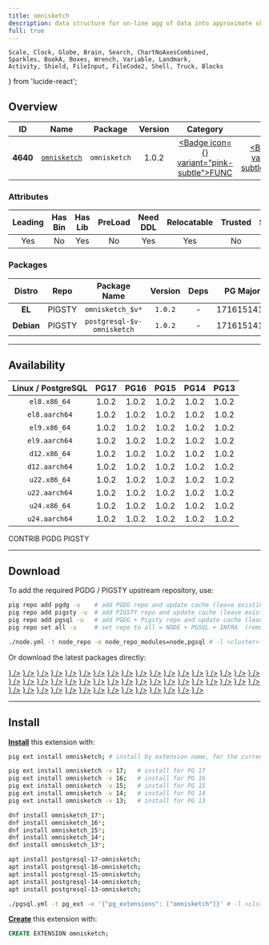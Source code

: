 ```yaml
---
title: omnisketch
description: data structure for on-line agg of data into approximate sketch
full: true
---
```


    Scale, Clock, Globe, Brain, Search, ChartNoAxesCombined,
    Sparkles, BookA, Boxes, Wrench, Variable, Landmark,
    Activity, Shield, FileInput, FileCode2, Shell, Truck, Blocks
} from 'lucide-react';

## Overview

| <TooltipIconButton tooltip="Extension unique identifier" side="top">ID</TooltipIconButton> | <TooltipIconButton tooltip="Extension name" side="top">Name</TooltipIconButton> | <TooltipIconButton tooltip="Package name for installation" side="top">Package</TooltipIconButton> | <TooltipIconButton tooltip="Latest available extension version" side="top">Version</TooltipIconButton> | <TooltipIconButton tooltip="Extension category" side="top">Category</TooltipIconButton> | <TooltipIconButton tooltip="Open source license" side="top">License</TooltipIconButton> | <TooltipIconButton tooltip="Programming language" side="top">Lang</TooltipIconButton> |
|:--------:|:--------:|:----------:|:--------------:|:---------------------------------------:|:------------------------------------------------------:|:----:|
| **4640** | [`omnisketch`](https://github.com/tvondra/omnisketch) | `omnisketch` | 1.0.2 | <a href="/ext/func" className="no-underline"><Badge icon={<Variable />} variant="pink-subtle">FUNC</Badge></a> | <a href="/ext/list/license#postgresql" className="no-underline"><Badge icon={<Scale />} variant="blue-subtle">PostgreSQL</Badge></a> | <a href="/ext/list/lang#c"><Badge icon={<FileCode2 />} variant="blue-subtle">C</Badge></a> |

### Attributes

| <TooltipIconButton tooltip="The Primary Leading extension in the Package" side="top">Leading</TooltipIconButton> | <TooltipIconButton tooltip="Contains binary utils" side="top">Has Bin</TooltipIconButton> | <TooltipIconButton tooltip="Contains .so shared library files" side="top">Has Lib</TooltipIconButton> | <TooltipIconButton tooltip="Requires preloading via shared_preload_libraries" side="top">PreLoad</TooltipIconButton> | <TooltipIconButton tooltip="Requires CREATE EXTENSION DDL command" side="top">Need DDL</TooltipIconButton> | <TooltipIconButton tooltip="Can be installed in any schema" side="top">Relocatable</TooltipIconButton> | <TooltipIconButton tooltip="Can be created by non-superuser" side="top">Trusted</TooltipIconButton> | <TooltipIconButton tooltip="Schemas used by this extension" side="top">Schemas</TooltipIconButton> |
|:-------:|:-------:|:-------:|:-------:|:--------:|:-----------:|:-------:|:-------:|
| Yes | No | Yes | No | Yes | Yes | No | - |

### Packages

| <TooltipIconButton tooltip="Linux distribution family, EL or Debian" side="top">Distro</TooltipIconButton> | <TooltipIconButton tooltip="Package repository" side="top">Repo</TooltipIconButton> | <TooltipIconButton tooltip="The RPM/DEB Package Name Pattern (replace $v with real pg major)" side="top">Package Name</TooltipIconButton> | <TooltipIconButton tooltip="Latest package version" side="top">Version</TooltipIconButton> | <TooltipIconButton tooltip="RPM/DEB Package dependencies" side="top">Deps</TooltipIconButton> | <TooltipIconButton tooltip="Available in these PostgreSQL Major Versions" side="top">PG Major</TooltipIconButton> |
|:----------:|:--------:|:------------------------:|:-----------:|:------------:|:------------------:|
|   **EL**   | <Badge variant="amber-subtle"><span className="font-bold">PIGSTY</span></Badge> | `omnisketch_$v*` | `1.0.2` | - | <Badge variant="green-subtle">17</Badge><Badge variant="green-subtle">16</Badge><Badge variant="green-subtle">15</Badge><Badge variant="green-subtle">14</Badge><Badge variant="green-subtle">13</Badge> |
| **Debian** | <Badge variant="amber-subtle"><span className="font-bold">PIGSTY</span></Badge> | `postgresql-$v-omnisketch` | `1.0.2` | - | <Badge variant="green-subtle">17</Badge><Badge variant="green-subtle">16</Badge><Badge variant="green-subtle">15</Badge><Badge variant="green-subtle">14</Badge><Badge variant="green-subtle">13</Badge> |



------

## Availability

| <TooltipIconButton tooltip="Linux Distro Arch / PostgreSQL Major Version" side="top">Linux / PostgreSQL </TooltipIconButton> | **PG17** | **PG16** | **PG15** | **PG14** | **PG13** |
|:-----:|:-----:|:-----:|:-----:|:-----:|:-----:|
| `el8.x86_64` | <Badge variant="amber-subtle">1.0.2</Badge> | <Badge variant="amber-subtle">1.0.2</Badge> | <Badge variant="amber-subtle">1.0.2</Badge> | <Badge variant="amber-subtle">1.0.2</Badge> | <Badge variant="amber-subtle">1.0.2</Badge> |
| `el8.aarch64` | <Badge variant="amber-subtle">1.0.2</Badge> | <Badge variant="amber-subtle">1.0.2</Badge> | <Badge variant="amber-subtle">1.0.2</Badge> | <Badge variant="amber-subtle">1.0.2</Badge> | <Badge variant="amber-subtle">1.0.2</Badge> |
| `el9.x86_64` | <Badge variant="amber-subtle">1.0.2</Badge> | <Badge variant="amber-subtle">1.0.2</Badge> | <Badge variant="amber-subtle">1.0.2</Badge> | <Badge variant="amber-subtle">1.0.2</Badge> | <Badge variant="amber-subtle">1.0.2</Badge> |
| `el9.aarch64` | <Badge variant="amber-subtle">1.0.2</Badge> | <Badge variant="amber-subtle">1.0.2</Badge> | <Badge variant="amber-subtle">1.0.2</Badge> | <Badge variant="amber-subtle">1.0.2</Badge> | <Badge variant="amber-subtle">1.0.2</Badge> |
| `d12.x86_64` | <Badge variant="amber-subtle">1.0.2</Badge> | <Badge variant="amber-subtle">1.0.2</Badge> | <Badge variant="amber-subtle">1.0.2</Badge> | <Badge variant="amber-subtle">1.0.2</Badge> | <Badge variant="amber-subtle">1.0.2</Badge> |
| `d12.aarch64` | <Badge variant="amber-subtle">1.0.2</Badge> | <Badge variant="amber-subtle">1.0.2</Badge> | <Badge variant="amber-subtle">1.0.2</Badge> | <Badge variant="amber-subtle">1.0.2</Badge> | <Badge variant="amber-subtle">1.0.2</Badge> |
| `u22.x86_64` | <Badge variant="amber-subtle">1.0.2</Badge> | <Badge variant="amber-subtle">1.0.2</Badge> | <Badge variant="amber-subtle">1.0.2</Badge> | <Badge variant="amber-subtle">1.0.2</Badge> | <Badge variant="amber-subtle">1.0.2</Badge> |
| `u22.aarch64` | <Badge variant="amber-subtle">1.0.2</Badge> | <Badge variant="amber-subtle">1.0.2</Badge> | <Badge variant="amber-subtle">1.0.2</Badge> | <Badge variant="amber-subtle">1.0.2</Badge> | <Badge variant="amber-subtle">1.0.2</Badge> |
| `u24.x86_64` | <Badge variant="amber-subtle">1.0.2</Badge> | <Badge variant="amber-subtle">1.0.2</Badge> | <Badge variant="amber-subtle">1.0.2</Badge> | <Badge variant="amber-subtle">1.0.2</Badge> | <Badge variant="amber-subtle">1.0.2</Badge> |
| `u24.aarch64` | <Badge variant="amber-subtle">1.0.2</Badge> | <Badge variant="amber-subtle">1.0.2</Badge> | <Badge variant="amber-subtle">1.0.2</Badge> | <Badge variant="amber-subtle">1.0.2</Badge> | <Badge variant="amber-subtle">1.0.2</Badge> |

<Badge variant="green-subtle"><span className="font-black">CONTRIB</span></Badge> <Badge variant="blue-subtle"><span className="font-black">PGDG</span></Badge> <Badge variant="amber-subtle"><span className="font-black">PIGSTY</span></Badge>

------

## Download

To add the required PGDG / PIGSTY upstream repository, use:

```bash tab="pig"
pig repo add pgdg -u    # add PGDG repo and update cache (leave existing repos)
pig repo add pigsty -u  # add PIGSTY repo and update cache (leave existing repos)
pig repo add pgsql -u   # add PGDG + Pigsty repo and update cache (leave existing repos)
pig repo set all -u     # set repo to all = NODE + PGSQL + INFRA  (remove existing repos)
```
```bash tab="pigsty"
./node.yml -t node_repo -e node_repo_modules=node,pgsql # -l <cluster>
```

Or download the latest packages directly:

<Files>
    <Folder name="el8.x86_64">
        <a href="https://repo.pigsty.io/yum/pgsql/el8.x86_64/omnisketch_17-1.0.2-1PIGSTY.el8.x86_64.rpm"><File name="omnisketch_17-1.0.2-1PIGSTY.el8.x86_64.rpm" icon={<Package className="text-emerald-500" />} /></a>
        <a href="https://repo.pigsty.io/yum/pgsql/el8.x86_64/omnisketch_16-1.0.2-1PIGSTY.el8.x86_64.rpm"><File name="omnisketch_16-1.0.2-1PIGSTY.el8.x86_64.rpm" icon={<Package className="text-emerald-500" />} /></a>
        <a href="https://repo.pigsty.io/yum/pgsql/el8.x86_64/omnisketch_15-1.0.2-1PIGSTY.el8.x86_64.rpm"><File name="omnisketch_15-1.0.2-1PIGSTY.el8.x86_64.rpm" icon={<Package className="text-emerald-500" />} /></a>
        <a href="https://repo.pigsty.io/yum/pgsql/el8.x86_64/omnisketch_14-1.0.2-1PIGSTY.el8.x86_64.rpm"><File name="omnisketch_14-1.0.2-1PIGSTY.el8.x86_64.rpm" icon={<Package className="text-emerald-500" />} /></a>
        <a href="https://repo.pigsty.io/yum/pgsql/el8.x86_64/omnisketch_13-1.0.2-1PIGSTY.el8.x86_64.rpm"><File name="omnisketch_13-1.0.2-1PIGSTY.el8.x86_64.rpm" icon={<Package className="text-emerald-500" />} /></a>
    </Folder>
    <Folder name="el8.aarch64">
        <a href="https://repo.pigsty.io/yum/pgsql/el8.aarch64/omnisketch_17-1.0.2-1PIGSTY.el8.aarch64.rpm"><File name="omnisketch_17-1.0.2-1PIGSTY.el8.aarch64.rpm" icon={<Package className="text-orange-500" />} /></a>
        <a href="https://repo.pigsty.io/yum/pgsql/el8.aarch64/omnisketch_16-1.0.2-1PIGSTY.el8.aarch64.rpm"><File name="omnisketch_16-1.0.2-1PIGSTY.el8.aarch64.rpm" icon={<Package className="text-orange-500" />} /></a>
        <a href="https://repo.pigsty.io/yum/pgsql/el8.aarch64/omnisketch_15-1.0.2-1PIGSTY.el8.aarch64.rpm"><File name="omnisketch_15-1.0.2-1PIGSTY.el8.aarch64.rpm" icon={<Package className="text-orange-500" />} /></a>
        <a href="https://repo.pigsty.io/yum/pgsql/el8.aarch64/omnisketch_14-1.0.2-1PIGSTY.el8.aarch64.rpm"><File name="omnisketch_14-1.0.2-1PIGSTY.el8.aarch64.rpm" icon={<Package className="text-orange-500" />} /></a>
        <a href="https://repo.pigsty.io/yum/pgsql/el8.aarch64/omnisketch_13-1.0.2-1PIGSTY.el8.aarch64.rpm"><File name="omnisketch_13-1.0.2-1PIGSTY.el8.aarch64.rpm" icon={<Package className="text-orange-500" />} /></a>
    </Folder>
    <Folder name="el9.x86_64">
        <a href="https://repo.pigsty.io/yum/pgsql/el9.x86_64/omnisketch_17-1.0.2-1PIGSTY.el9.x86_64.rpm"><File name="omnisketch_17-1.0.2-1PIGSTY.el9.x86_64.rpm" icon={<Package className="text-emerald-500" />} /></a>
        <a href="https://repo.pigsty.io/yum/pgsql/el9.x86_64/omnisketch_16-1.0.2-1PIGSTY.el9.x86_64.rpm"><File name="omnisketch_16-1.0.2-1PIGSTY.el9.x86_64.rpm" icon={<Package className="text-emerald-500" />} /></a>
        <a href="https://repo.pigsty.io/yum/pgsql/el9.x86_64/omnisketch_15-1.0.2-1PIGSTY.el9.x86_64.rpm"><File name="omnisketch_15-1.0.2-1PIGSTY.el9.x86_64.rpm" icon={<Package className="text-emerald-500" />} /></a>
        <a href="https://repo.pigsty.io/yum/pgsql/el9.x86_64/omnisketch_14-1.0.2-1PIGSTY.el9.x86_64.rpm"><File name="omnisketch_14-1.0.2-1PIGSTY.el9.x86_64.rpm" icon={<Package className="text-emerald-500" />} /></a>
        <a href="https://repo.pigsty.io/yum/pgsql/el9.x86_64/omnisketch_13-1.0.2-1PIGSTY.el9.x86_64.rpm"><File name="omnisketch_13-1.0.2-1PIGSTY.el9.x86_64.rpm" icon={<Package className="text-emerald-500" />} /></a>
    </Folder>
    <Folder name="el9.aarch64">
        <a href="https://repo.pigsty.io/yum/pgsql/el9.aarch64/omnisketch_17-1.0.2-1PIGSTY.el9.aarch64.rpm"><File name="omnisketch_17-1.0.2-1PIGSTY.el9.aarch64.rpm" icon={<Package className="text-orange-500" />} /></a>
        <a href="https://repo.pigsty.io/yum/pgsql/el9.aarch64/omnisketch_16-1.0.2-1PIGSTY.el9.aarch64.rpm"><File name="omnisketch_16-1.0.2-1PIGSTY.el9.aarch64.rpm" icon={<Package className="text-orange-500" />} /></a>
        <a href="https://repo.pigsty.io/yum/pgsql/el9.aarch64/omnisketch_15-1.0.2-1PIGSTY.el9.aarch64.rpm"><File name="omnisketch_15-1.0.2-1PIGSTY.el9.aarch64.rpm" icon={<Package className="text-orange-500" />} /></a>
        <a href="https://repo.pigsty.io/yum/pgsql/el9.aarch64/omnisketch_14-1.0.2-1PIGSTY.el9.aarch64.rpm"><File name="omnisketch_14-1.0.2-1PIGSTY.el9.aarch64.rpm" icon={<Package className="text-orange-500" />} /></a>
        <a href="https://repo.pigsty.io/yum/pgsql/el9.aarch64/omnisketch_13-1.0.2-1PIGSTY.el9.aarch64.rpm"><File name="omnisketch_13-1.0.2-1PIGSTY.el9.aarch64.rpm" icon={<Package className="text-orange-500" />} /></a>
    </Folder>
    <Folder name="d12.x86_64">
        <a href="https://repo.pigsty.io/apt/pgsql/bookworm/pool/main/o/omnisketch/postgresql-17-omnisketch_1.0.2-1PIGSTY~bookworm_amd64.deb"><File name="postgresql-17-omnisketch_1.0.2-1PIGSTY~bookworm_amd64.deb" icon={<Box className="text-emerald-500" />} /></a>
        <a href="https://repo.pigsty.io/apt/pgsql/bookworm/pool/main/o/omnisketch/postgresql-16-omnisketch_1.0.2-1PIGSTY~bookworm_amd64.deb"><File name="postgresql-16-omnisketch_1.0.2-1PIGSTY~bookworm_amd64.deb" icon={<Box className="text-emerald-500" />} /></a>
        <a href="https://repo.pigsty.io/apt/pgsql/bookworm/pool/main/o/omnisketch/postgresql-15-omnisketch_1.0.2-1PIGSTY~bookworm_amd64.deb"><File name="postgresql-15-omnisketch_1.0.2-1PIGSTY~bookworm_amd64.deb" icon={<Box className="text-emerald-500" />} /></a>
        <a href="https://repo.pigsty.io/apt/pgsql/bookworm/pool/main/o/omnisketch/postgresql-14-omnisketch_1.0.2-1PIGSTY~bookworm_amd64.deb"><File name="postgresql-14-omnisketch_1.0.2-1PIGSTY~bookworm_amd64.deb" icon={<Box className="text-emerald-500" />} /></a>
        <a href="https://repo.pigsty.io/apt/pgsql/bookworm/pool/main/o/omnisketch/postgresql-13-omnisketch_1.0.2-1PIGSTY~bookworm_amd64.deb"><File name="postgresql-13-omnisketch_1.0.2-1PIGSTY~bookworm_amd64.deb" icon={<Box className="text-emerald-500" />} /></a>
    </Folder>
    <Folder name="d12.aarch64">
        <a href="https://repo.pigsty.io/apt/pgsql/bookworm/pool/main/o/omnisketch/postgresql-17-omnisketch_1.0.2-1PIGSTY~bookworm_arm64.deb"><File name="postgresql-17-omnisketch_1.0.2-1PIGSTY~bookworm_arm64.deb" icon={<Box className="text-orange-500" />} /></a>
        <a href="https://repo.pigsty.io/apt/pgsql/bookworm/pool/main/o/omnisketch/postgresql-16-omnisketch_1.0.2-1PIGSTY~bookworm_arm64.deb"><File name="postgresql-16-omnisketch_1.0.2-1PIGSTY~bookworm_arm64.deb" icon={<Box className="text-orange-500" />} /></a>
        <a href="https://repo.pigsty.io/apt/pgsql/bookworm/pool/main/o/omnisketch/postgresql-15-omnisketch_1.0.2-1PIGSTY~bookworm_arm64.deb"><File name="postgresql-15-omnisketch_1.0.2-1PIGSTY~bookworm_arm64.deb" icon={<Box className="text-orange-500" />} /></a>
        <a href="https://repo.pigsty.io/apt/pgsql/bookworm/pool/main/o/omnisketch/postgresql-14-omnisketch_1.0.2-1PIGSTY~bookworm_arm64.deb"><File name="postgresql-14-omnisketch_1.0.2-1PIGSTY~bookworm_arm64.deb" icon={<Box className="text-orange-500" />} /></a>
        <a href="https://repo.pigsty.io/apt/pgsql/bookworm/pool/main/o/omnisketch/postgresql-13-omnisketch_1.0.2-1PIGSTY~bookworm_arm64.deb"><File name="postgresql-13-omnisketch_1.0.2-1PIGSTY~bookworm_arm64.deb" icon={<Box className="text-orange-500" />} /></a>
    </Folder>
    <Folder name="u22.x86_64">
        <a href="https://repo.pigsty.io/apt/pgsql/jammy/pool/main/o/omnisketch/postgresql-17-omnisketch_1.0.2-1PIGSTY~jammy_amd64.deb"><File name="postgresql-17-omnisketch_1.0.2-1PIGSTY~jammy_amd64.deb" icon={<Box className="text-emerald-500" />} /></a>
        <a href="https://repo.pigsty.io/apt/pgsql/jammy/pool/main/o/omnisketch/postgresql-16-omnisketch_1.0.2-1PIGSTY~jammy_amd64.deb"><File name="postgresql-16-omnisketch_1.0.2-1PIGSTY~jammy_amd64.deb" icon={<Box className="text-emerald-500" />} /></a>
        <a href="https://repo.pigsty.io/apt/pgsql/jammy/pool/main/o/omnisketch/postgresql-15-omnisketch_1.0.2-1PIGSTY~jammy_amd64.deb"><File name="postgresql-15-omnisketch_1.0.2-1PIGSTY~jammy_amd64.deb" icon={<Box className="text-emerald-500" />} /></a>
        <a href="https://repo.pigsty.io/apt/pgsql/jammy/pool/main/o/omnisketch/postgresql-14-omnisketch_1.0.2-1PIGSTY~jammy_amd64.deb"><File name="postgresql-14-omnisketch_1.0.2-1PIGSTY~jammy_amd64.deb" icon={<Box className="text-emerald-500" />} /></a>
        <a href="https://repo.pigsty.io/apt/pgsql/jammy/pool/main/o/omnisketch/postgresql-13-omnisketch_1.0.2-1PIGSTY~jammy_amd64.deb"><File name="postgresql-13-omnisketch_1.0.2-1PIGSTY~jammy_amd64.deb" icon={<Box className="text-emerald-500" />} /></a>
    </Folder>
    <Folder name="u22.aarch64">
        <a href="https://repo.pigsty.io/apt/pgsql/jammy/pool/main/o/omnisketch/postgresql-17-omnisketch_1.0.2-1PIGSTY~jammy_arm64.deb"><File name="postgresql-17-omnisketch_1.0.2-1PIGSTY~jammy_arm64.deb" icon={<Box className="text-orange-500" />} /></a>
        <a href="https://repo.pigsty.io/apt/pgsql/jammy/pool/main/o/omnisketch/postgresql-16-omnisketch_1.0.2-1PIGSTY~jammy_arm64.deb"><File name="postgresql-16-omnisketch_1.0.2-1PIGSTY~jammy_arm64.deb" icon={<Box className="text-orange-500" />} /></a>
        <a href="https://repo.pigsty.io/apt/pgsql/jammy/pool/main/o/omnisketch/postgresql-15-omnisketch_1.0.2-1PIGSTY~jammy_arm64.deb"><File name="postgresql-15-omnisketch_1.0.2-1PIGSTY~jammy_arm64.deb" icon={<Box className="text-orange-500" />} /></a>
        <a href="https://repo.pigsty.io/apt/pgsql/jammy/pool/main/o/omnisketch/postgresql-14-omnisketch_1.0.2-1PIGSTY~jammy_arm64.deb"><File name="postgresql-14-omnisketch_1.0.2-1PIGSTY~jammy_arm64.deb" icon={<Box className="text-orange-500" />} /></a>
        <a href="https://repo.pigsty.io/apt/pgsql/jammy/pool/main/o/omnisketch/postgresql-13-omnisketch_1.0.2-1PIGSTY~jammy_arm64.deb"><File name="postgresql-13-omnisketch_1.0.2-1PIGSTY~jammy_arm64.deb" icon={<Box className="text-orange-500" />} /></a>
    </Folder>
    <Folder name="u24.x86_64">
        <a href="https://repo.pigsty.io/apt/pgsql/noble/pool/main/o/omnisketch/postgresql-17-omnisketch_1.0.2-1PIGSTY~noble_amd64.deb"><File name="postgresql-17-omnisketch_1.0.2-1PIGSTY~noble_amd64.deb" icon={<Box className="text-emerald-500" />} /></a>
        <a href="https://repo.pigsty.io/apt/pgsql/noble/pool/main/o/omnisketch/postgresql-16-omnisketch_1.0.2-1PIGSTY~noble_amd64.deb"><File name="postgresql-16-omnisketch_1.0.2-1PIGSTY~noble_amd64.deb" icon={<Box className="text-emerald-500" />} /></a>
        <a href="https://repo.pigsty.io/apt/pgsql/noble/pool/main/o/omnisketch/postgresql-15-omnisketch_1.0.2-1PIGSTY~noble_amd64.deb"><File name="postgresql-15-omnisketch_1.0.2-1PIGSTY~noble_amd64.deb" icon={<Box className="text-emerald-500" />} /></a>
        <a href="https://repo.pigsty.io/apt/pgsql/noble/pool/main/o/omnisketch/postgresql-14-omnisketch_1.0.2-1PIGSTY~noble_amd64.deb"><File name="postgresql-14-omnisketch_1.0.2-1PIGSTY~noble_amd64.deb" icon={<Box className="text-emerald-500" />} /></a>
        <a href="https://repo.pigsty.io/apt/pgsql/noble/pool/main/o/omnisketch/postgresql-13-omnisketch_1.0.2-1PIGSTY~noble_amd64.deb"><File name="postgresql-13-omnisketch_1.0.2-1PIGSTY~noble_amd64.deb" icon={<Box className="text-emerald-500" />} /></a>
    </Folder>
    <Folder name="u24.aarch64">
        <a href="https://repo.pigsty.io/apt/pgsql/noble/pool/main/o/omnisketch/postgresql-17-omnisketch_1.0.2-1PIGSTY~noble_arm64.deb"><File name="postgresql-17-omnisketch_1.0.2-1PIGSTY~noble_arm64.deb" icon={<Box className="text-orange-500" />} /></a>
        <a href="https://repo.pigsty.io/apt/pgsql/noble/pool/main/o/omnisketch/postgresql-16-omnisketch_1.0.2-1PIGSTY~noble_arm64.deb"><File name="postgresql-16-omnisketch_1.0.2-1PIGSTY~noble_arm64.deb" icon={<Box className="text-orange-500" />} /></a>
        <a href="https://repo.pigsty.io/apt/pgsql/noble/pool/main/o/omnisketch/postgresql-15-omnisketch_1.0.2-1PIGSTY~noble_arm64.deb"><File name="postgresql-15-omnisketch_1.0.2-1PIGSTY~noble_arm64.deb" icon={<Box className="text-orange-500" />} /></a>
        <a href="https://repo.pigsty.io/apt/pgsql/noble/pool/main/o/omnisketch/postgresql-14-omnisketch_1.0.2-1PIGSTY~noble_arm64.deb"><File name="postgresql-14-omnisketch_1.0.2-1PIGSTY~noble_arm64.deb" icon={<Box className="text-orange-500" />} /></a>
        <a href="https://repo.pigsty.io/apt/pgsql/noble/pool/main/o/omnisketch/postgresql-13-omnisketch_1.0.2-1PIGSTY~noble_arm64.deb"><File name="postgresql-13-omnisketch_1.0.2-1PIGSTY~noble_arm64.deb" icon={<Box className="text-orange-500" />} /></a>
    </Folder>
</Files>

------

## Install

[**Install**](/docs/pgsql/extension/install) this extension with:

```bash tab="pig"
pig ext install omnisketch; # install by extension name, for the current active PG version

pig ext install omnisketch -v 17;   # install for PG 17
pig ext install omnisketch -v 16;   # install for PG 16
pig ext install omnisketch -v 15;   # install for PG 15
pig ext install omnisketch -v 14;   # install for PG 14
pig ext install omnisketch -v 13;   # install for PG 13
```
```bash tab="yum" 
dnf install omnisketch_17*;
dnf install omnisketch_16*;
dnf install omnisketch_15*;
dnf install omnisketch_14*;
dnf install omnisketch_13*;
```
```bash tab="apt" 
apt install postgresql-17-omnisketch;
apt install postgresql-16-omnisketch;
apt install postgresql-15-omnisketch;
apt install postgresql-14-omnisketch;
apt install postgresql-13-omnisketch;
```
```bash tab="ansible"
./pgsql.yml -t pg_ext -e '{"pg_extensions": ["omnisketch"]}' # -l <cls>
```

[**Create**](/docs/pgsql/extension/create) this extension with:

```sql
CREATE EXTENSION omnisketch;
```


